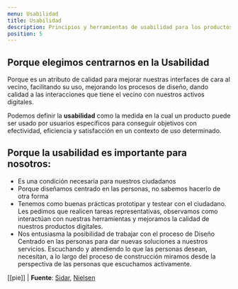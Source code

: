 ```yaml
---
menu: Usabilidad
title: Usabilidad
description: Principios y herramientas de usabilidad para los productos digitales del GCBA
position: 5
---
```


## Porque elegimos centrarnos en la Usabilidad 

Porque es un atributo de calidad para mejorar nuestras interfaces de cara al vecino, facilitando su uso, mejorando los procesos de diseño, dando calidad a las interacciones que tiene el vecino con nuestros activos digitales.

  Podemos definir la **usabilidad** como la medida en la cual un producto puede ser usado por usuarios específicos para conseguir objetivos con efectividad, eficiencia y satisfacción en un contexto de uso determinado.

## Porque la usabilidad es importante para nosotros:

- Es una condición necesaria para nuestros ciudadanos 
- Porque diseñamos centrado en las personas, no sabemos hacerlo de otra forma
- Tenemos como buenas prácticas prototipar y testear con el ciudadano. Les pedimos que realicen tareas representativas, observamos como interactúan con nuestras herramientas y mejoramos la calidad de nuestros productos digitales.
- Nos entusiasma la posibilidad de trabajar con el proceso de Diseño Centrado en las personas para dar nuevas soluciones a nuestros servicios. Escuchando y atendiendo lo que las personas desean, necesitan, a lo largo del proceso de construcción miramos desde la perspectiva de las personas que escuchamos activamente.





[[pie]]
| **Fuente**:
[Sidar](http://www.sidar.org/recur/desdi/traduc/es/visitable/Herramientas.htm), 
[Nielsen](https://www.google.com/url?hl=es&q=https://www.nngroup.com/articles/usability-101-introduction-to-usability/&sa=D&ust=1605468602201000&usg=AFQjCNEIh7aInN4V2zHjJKyUI1-IArY0rg)
